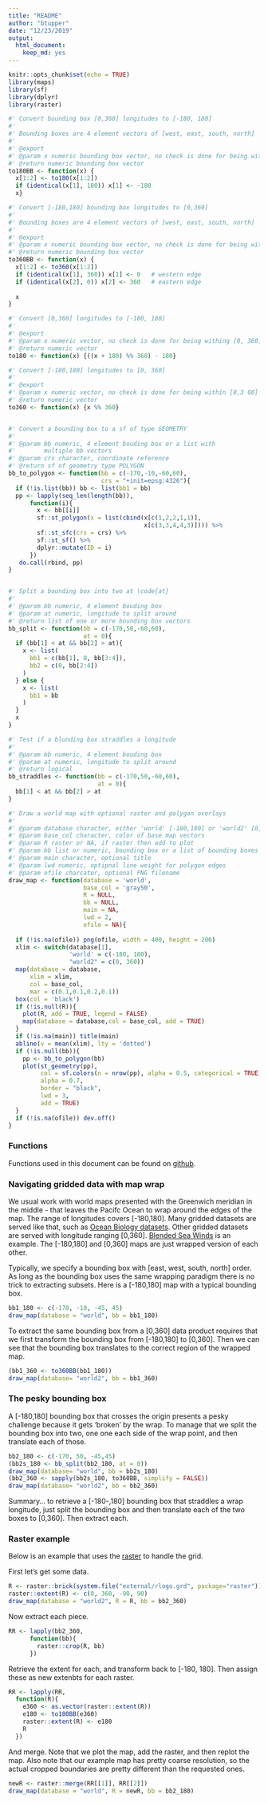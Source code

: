 ```yaml
---
title: "README"
author: "btupper"
date: "12/23/2019"
output: 
  html_document:
    keep_md: yes
---
```


```r
knitr::opts_chunk$set(echo = TRUE)
library(maps)
library(sf)
library(dplyr)
library(raster)

#' Convert bounding box [0,360] longitudes to [-180, 180]
#'
#' Bounding boxes are 4 element vectors of [west, east, south, north]
#'
#' @export
#' @param x numeric bounding box vector, no check is done for being withing 0,360 range
#' @return numeric bounding box vector
to180BB <- function(x) {
  x[1:2] <- to180(x[1:2])
  if (identical(x[1], 180)) x[1] <- -180
  x}

#' Convert [-180,180] bounding box longitudes to [0,360]
#'
#' Bounding boxes are 4 element vectors of [west, east, south, north]
#'
#' @export
#' @param x numeric bounding box vector, no check is done for being withing 0,360 range
#' @return numeric bounding box vector
to360BB <- function(x) {
  x[1:2] <- to360(x[1:2])
  if (identical(x[1], 360)) x[1] <- 0   # western edge
  if (identical(x[2], 0)) x[2] <- 360   # eastern edge
  
  x
}

#' Convert [0,360] longitudes to [-180, 180]
#'
#' @export
#' @param x numeric vector, no check is done for being withing [0, 360] range
#' @return numeric vector
to180 <- function(x) {((x + 180) %% 360) - 180}

#' Convert [-180,180] longitudes to [0, 360]
#'
#' @export
#' @param x numeric vector, no check is done for being within [0,3 60] range
#' @return numeric vector
to360 <- function(x) {x %% 360}


#' Convert a bounding box to a sf of type GEOMETRY
#' 
#' @param bb numeric, 4 element bouding box or a list with
#'        multiple bb vectors
#' @param crs character, coordinate reference
#' @return sf of geometry type POLYGON
bb_to_polygon <- function(bb = c(-170,-10,-60,60),
                          crs = "+init=epsg:4326"){
  if (!is.list(bb)) bb <- list(bb1 = bb)
  pp <- lapply(seq_len(length(bb)),
      function(i){
        x <- bb[[i]]
        sf::st_polygon(x = list(cbind(x[c(1,2,2,1,1)], 
                                      x[c(3,3,4,4,3)]))) %>%
        sf::st_sfc(crs = crs) %>%
        sf::st_sf() %>%
        dplyr::mutate(ID = i)
      })
   do.call(rbind, pp)
}  


#' Split a bounding box into two at \code{at}
#' 
#' @param bb numeric, 4 element bouding box
#' @param at numeric, longitude to split around
#' @return list of one or more bounding box vectors
bb_split <- function(bb = c(-170,50,-60,60),
                     at = 0){
  if (bb[1] < at && bb[2] > at){
    x <- list(
      bb1 = c(bb[1], 0, bb[3:4]),
      bb2 = c(0, bb[2:4])
    )
  } else {
    x <- list(
      bb1 = bb
    )
  }
  x
}

#' Test if a blunding box straddles a longitude
#' 
#' @param bb numeric, 4 element bouding box
#' @param at numeric, longitude to split around
#' @return logical
bb_straddles <- function(bb = c(-170,50,-60,60),
                         at = 0){
  bb[1] < at && bb[2] > at
}

#' Draw a world map with optional raster and polygon overlays
#'
#' @param database character, either 'world' [-180,180] or 'world2' [0,360]
#' @param base_col character, color of base map vectors
#' @param R raster or NA, if raster then add to plot
#' @param bb list or numeric, bounding box or a list of bounding boxes
#' @param main character, optional title
#' @param lwd numeric, optipnal line weight for polygon edges
#' @param ofile charcater, optional PNG filename
draw_map <- function(database = 'world', 
                     base_col = 'gray50',
                     R = NULL, 
                     bb = NULL, 
                     main = NA,
                     lwd = 2,
                     ofile = NA){
 
  if (!is.na(ofile)) png(ofile, width = 400, height = 200)
  xlim <- switch(database[1],
                 'world' = c(-180, 180),
                 "world2" = c(0, 360))
  map(database = database,
      xlim = xlim,
      col = base_col,
      mar = c(0.1,0.1,0.2,0.1))
  box(col = 'black')
  if (!is.null(R)){
    plot(R, add = TRUE, legend = FALSE)
    map(database = database,col = base_col, add = TRUE)
  }
  if (!is.na(main)) title(main)
  abline(v = mean(xlim), lty = 'dotted')
  if (!is.null(bb)){
    pp <- bb_to_polygon(bb)
    plot(st_geometry(pp), 
         col = sf.colors(n = nrow(pp), alpha = 0.5, categorical = TRUE), 
         alpha = 0.7,
         border = "black", 
         lwd = 3,
         add = TRUE)
  }
  if (!is.na(ofile)) dev.off()
}
```

### Functions

Functions used in this document can be found on [github](https://github.com/BigelowLab/oharvester/blob/master/tutorials/bbox-vis/bbox-vis.R).

### Navigating gridded data with map wrap 

We usual work with world maps presented with the Greenwich meridian in the middle - that leaves the Pacifc Ocean to wrap around the edges of the map. The range of longitudes covers [-180,180]. Many gridded datasets are served like that, such as [Ocean Biology datasets](https://oceancolor.gsfc.nasa.gov/). Other gridded datasets are served with longitude ranging [0,360].  [Blended Sea Winds](https://www.ncdc.noaa.gov/data-access/marineocean-data/blended-global/blended-sea-winds) is an example. The [-180,180] and [0,360] maps are just wrapped version of each other.

Typically, we specify a bounding box with [east, west, south, north] order.  As long as the bounding box uses the same wrapping paradigm there is no trick to extracting subsets.  Here is a [-180,180] map with a typical bounding box. 

```r
bb1_180 <- c(-170, -10, -45, 45)
draw_map(database = "world", bb = bb1_180)
```

To extract the same bounding box from a [0,360] data product requires that we first transform the bounding box from [-180,180] to [0,360]. Then we can see that the bounding box translates to the correct region of the wrapped map.

```r
(bb1_360 <- to360BB(bb1_180))
draw_map(database= "world2", bb = bb1_360)
```

### The pesky bounding box

A [-180,180] bounding box that crosses the origin presents a pesky challenge because it gets 'broken' by the wrap.  To manage that we split the bounding box into two, one one each side of the wrap point, and then translate each of those.

```r
bb2_180 <- c(-170, 50, -45,45)
(bb2s_180 <- bb_split(bb2_180, at = 0))
draw_map(database= "world", bb = bb2s_180)
(bb2_360 <- sapply(bb2s_180, to360BB, simplify = FALSE))
draw_map(database= "world2", bb = bb2_360)
```

Summary... to retrieve a [-180-,180] bounding box that straddles a wrap longitude, just split the bounding box and then translate each of the two boxes to [0,360].  Then extract each.  

### Raster example

Below is an example that uses the [raster](https://cran.r-project.org/package=raster) to handle the grid.

First let's get some data.

```r
R <- raster::brick(system.file("external/rlogo.grd", package="raster"))[[1]]
raster::extent(R) <- c(0, 360, -90, 90)
draw_map(database = "world2", R = R, bb = bb2_360)
```

Now extract each piece.

```r
RR <- lapply(bb2_360,
      function(bb){
        raster::crop(R, bb)
      })

```

Retrieve the extent for each, and transform back to [-180, 180]. Then assign these as new extenbts for each raster.

```r
RR <- lapply(RR,
  function(R){
    e360 <- as.vector(raster::extent(R))
    e180 <- to180BB(e360)
    raster::extent(R) <- e180
    R
  })
```

And merge.  Note that we plot the map, add the raster, and then replot the map. Also note that our example map has pretty coarse resolution, so the actual cropped boundaries are pretty different than the requested ones.  

```r
newR <- raster::merge(RR[[1]], RR[[2]])
draw_map(database = "world", R = newR, bb = bb2_180)
```
